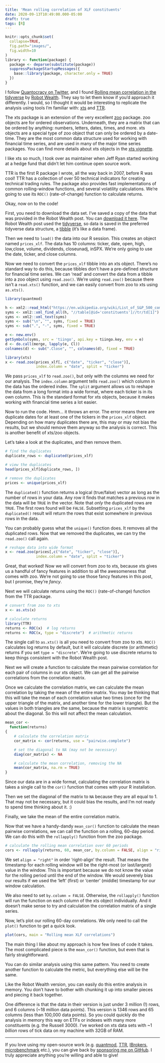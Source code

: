 ```yaml
---
title: 'Mean rolling correlation of XLF constituents'
date: 2020-09-13T10:49:00.000-05:00
draft: true
tags: [R]
---
```


```r
knitr::opts_chunk$set(
  collapse=TRUE,
  fig.path="images/",
  fig.width=10
)
library <- function(package) {
  package <- deparse(substitute(package))
  suppressPackageStartupMessages({
    base::library(package, character.only = TRUE)
  })
}
```

I follow [Quantocracy on Twitter](https://twitter.com/Quantocracy), and I found [Rolling mean correlation in the tidyverse](https://robotwealth.com/rolling-mean-correlations-in-the-tidyverse/) by [Robot Wealth](https://robotwealth.com). They say to let them know if you'd approach it differently. I would, so I thought it would be interesting to replicate the analysis using tools I'm familiar with: [xts](https://cran.r-project.org/package=xts) and [TTR](https://cran.r-project.org/package=TTR).

The xts package is an extension of the very excellent [zoo](https://cran.r-project.org/package=zoo) package. zoo objects are for ordered observations. Underneath, they are a matrix that can be ordered by anything: numbers, letters, dates, times, and more. xts objects are a special type of zoo object that can only be ordered by a date-time. They are the most common data structure used for working with financial time series, and are used in many of the major time series packages. You can find more details about xts objects in the [xts vignette](https://cran.r-project.org/web/packages/xts/vignettes/xts.pdf).

I like xts so much, I took over as maintainer when Jeff Ryan started working at a hedge fund that didn't let him continue open source work.

TTR is the first R package I wrote, all the way back in 2007, before R was cool! TTR has a collection of over 50 technical indicators for creating technical trading rules. The package also provides fast implementations of common rolling-window functions, and several volatility calculations. We're going to use its `ROC()` (rate-of-change) function to calculate returns.

Okay, now on to the code!

First, you need to download the data set. I've saved a copy of the data that was provided in the Robot Wealth post. You can [download it here](/static/xlfprices.RData). The Robot Wealth post used the [tidyverse](https://www.tidyverse.org/), so data is saved in the preferred tidyverse data structure, a [tibble](https://cran.r-project.org/package=tibble) (it's like a data frame).

Then we need to `load()` the data into our R session. This creates an object named `prices_xlf`. The data has 10 columns: ticker, date, open, high, low,close, volume, dividends, closeunadj, inSPX. We're only going to use the date, ticker, and close columns.

Now we need to convert the `prices_xlf` tibble into an xts object. There's no standard way to do this, because tibbles don't have a pre-defined structure for financial time series. We can 'read' and convert the data from a tibble into a zoo object using `read.zoo()`. We're using `read.zoo()` because there isn't a `read.xts()` function, and we can easily convert from zoo to xts using `as.xts()`.

```r
library(quantmod)

h <- xml2::read_html("https://en.wikipedia.org/wiki/List_of_S&P_500_companies")
syms <- xml2::xml_find_all(h, "//table[@id='constituents']//tr/td[1]")
syms <- xml2::xml_text(syms)
syms <- sub("\n", "", syms, fixed = TRUE)
syms <- sub(".", "-", syms, fixed = TRUE)

e <- new.env()
getSymbols(syms, src = 'tiingo', api.key = tiingo.key, env = e)
d <- do.call(merge, lapply(e, Cl))
colnames(d) <- sub(".Close", "", colnames(d), fixed = TRUE)

library(xts)
x <- read.zoo(prices_xlf[, c("date", "ticker", "close")],
              index.column = "date", split = "ticker")
```

We pass `prices_xlf` to `read.zoo()`, but only with the columns we need for our analysis. The `index.column` argument tells `read.zoo()` which column in the data has the ordered index. The `split` argument allows us to reshape the data from a long format into a wide format, where each ticker is in its own column. This is the standard format for xts objects, because it makes working with financial time series a lot easier.

Now to run the code. Hmm... it throws an error. The error means there are duplicate dates for at least one of the tickers in the `prices_xlf` object. Depending on how many duplicates there are, this may or may not bias the results, but we should remove them anyway so the analysis is correct. This is another benefit of xts/zoo objects.

Let's take a look at the duplicates, and then remove them.

```r
# find the duplicates
duplicate_rows <- duplicated(prices_xlf)

# view the duplicates
head(prices_xlf[duplicate_rows, ])

# remove the duplicates
prices <- unique(prices_xlf)
```

The `duplicated()` function returns a logical (true/false) vector as long as the number of rows in your data. Any row it finds that matches a previous row in the data will be `TRUE` in the vector. Note that *only* the duplicated rows are `TRUE`. The first rows found will be `FALSE`. Subsetting `prices_xlf` by the `duplicated()` result will return the rows that exist somewhere in previous rows in the data.

You can probably guess what the `unique()` function does. It removes all the duplicated rows. Now that we removed the duplicates, we can try the `read.zoo()` call again.

```r
# reshape data into wide format
x <- read.zoo(prices[,c("date", "ticker", "close")],
              index.column = "date", split = "ticker")
```

Great, that worked! Now we will convert from zoo to xts, because xts gives us a handful of fancy features in addition to all the awesomeness that comes with zoo. We're not going to use those fancy features in this post, but I promise, they're *fancy*.

Next we will calculate returns using the `ROC()` (rate-of-change) function from the TTR package.

```r
# convert from zoo to xts
x <- as.xts(x)

# calculate returns
library(TTR)
returns <- ROC(x)  # log returns
returns <- ROC(x, type = "discrete")  # arithmetic returns
```

The single call to `as.xts()` is all you need to convert from zoo to xts. `ROC()` calculates log returns by default, but it will calculate discrete (or arithmetic) returns if you set `type = "discrete"`. We're going to use discrete returns to keep things consistent with the Robot Wealth post.

Next we will create a function to calculate the mean pairwise correlation for each pair of columns in our xts object. We can get all the pairwise correlations from the correlation matrix.

Once we calculate the correlation matrix, we can calculate the mean correlation by taking the mean of the entire matrix. You may be thinking that this will take the mean of each correlation value two times (once for the upper triangle of the matrix, and another time for the lower triangle). But the values in both triangles are the same, because the matrix is symmetric about the diagonal. So this will not affect the mean calculation.

```r
mean_cor <-
  function(returns)
{
    # calculate the correlation matrix
    cor_matrix <- cor(returns, use = "pairwise.complete")

    # set the diagonal to NA (may not be necessary)
    diag(cor_matrix) <- NA

    # calculate the mean correlation, removing the NA
    mean(cor_matrix, na.rm = TRUE)
}
```

Since our data are in a wide format, calculating the correlation matrix is takes a single call to the `cor()` function that comes with your R installation.

Then we set the diagonal of the matrix to `NA` because they are all equal to 1. That may not be necessary, but it could bias the results, and I'm not ready to spend time thinking about it. :)

Finally, we take the mean of the entire correlation matrix.

Now that we have a handy-dandy `mean_cor()` function to calculate the mean pairwise correlations, we can call the function on a rolling, 60-day period. We can do this with the `rollapply()` function from the zoo package.

```r
# calculate the rolling mean correlation over 60 periods
cors <- rollapply(returns, 60, mean_cor, by.column = FALSE, align = "right", na.rm = TRUE)
```

We set `align = "right"` in order 'right-align' the result. That means the timestamp for each rolling window will be the right-most (or last/largest) value in the window. This is important because we do not know the value for the rolling period until the end of the window. We would severely bias our results if we used the 'left' (first) or 'center' (middle) timestamp for our window calculation.

We also need to set `by.column = FALSE`. Otherwise, the `rollapply()` function will run the function on each column of the xts object individually. And it doesn't make sense to try and calculation the correlation matrix of a single series.

Now, let's plot our rolling 60-day correlations. We only need to call the `plot()` function to get a quick look.

```r
plot(cors, main = "Rolling mean XLF correlations")
```

The main thing I like about my approach is how few lines of code it takes. The most complicated piece is the `mean_cor()` function, but even that is fairly straightforward.

You can do similar analysis using this same pattern. You need to create another function to calculate the metric, but everything else will be the same.

Like the Robot Wealth version, you can easily do this entire analysis in memory. You don't have to bother with chunking it up into smaller pieces and piecing it back together.

One difference is that the data in their version is just under 3 million (!) rows, and 6 columns (~18 million data points). This version is 1346 rows and 65 columns (less than 100,000 data points). So you could quickly do the analysis in memory this way on ETFs or indexes with many more constituents (e.g. the Russell 3000). I've worked on xts data sets with ~1 *billion* rows of tick data on my machine with 32GB of RAM.

----

If you love using my open-source work (e.g. [quantmod](https://cran.r-project.org/package=quantmod), [TTR](https://cran.r-project.org/package=TTR), [IBrokers](https://cran.r-project.org/package=IBrokers), [microbenchmark](https://cran.r-project.org/package=microbenchmark) etc.), you can give back by [sponsoring me on GitHub](https://github.com/sponsors/joshuaulrich/). I truly appreciate anything you're willing and able to give!
